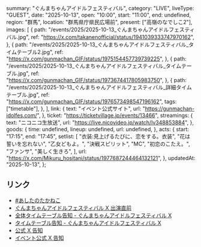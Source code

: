   summary: "ぐんまちゃんアイドルフェスティバル",
  category: "LIVE",
  liveType: "GUEST",
  date: "2025-10-13",
  open: "10:00",
  start: "11:00",
  end: undefined,
  region: "群馬",
  location: "群馬県庁県民広場前",
  present: ["高嶺のなでしこ2"],
  images: [
    {
      path: "/events/2025/2025-10-13_ぐんまちゃんアイドルフェスティバル.jpg",
      ref: "https://x.com/takanenofficial/status/1941039333747970162",
    },
    {
      path: "/events/2025/2025-10-13_ぐんまちゃんアイドルフェスティバル_タイムテーブル2.jpg",
      ref: "https://x.com/gunmachan_GIF/status/1975154457739739225",
    },
    {
      path: "/events/2025/2025-10-13_ぐんまちゃんアイドルフェスティバル_タイムテーブル.jpg",
      ref: "https://x.com/gunmachan_GIF/status/1973674417805983750",
    },
    {
      path: "/events/2025/2025-10-13_ぐんまちゃんアイドルフェスティバル_詳細タイムテーブル.jpg",
      ref: "https://x.com/gunmachan_GIF/status/1976573498547196162",
      tags: ["timetable"],
    },
  ],
  link: {
    text: "イベント公式サイト",
    url: "https://gunmachan-idolfes.com/",
  },
  ticket: "https://ticketvillage.jp/events/13466",
  streamings: {
    text: "ニコニコ生放送",
    url: "https://live.nicovideo.jp/watch/lv348853884",
  },
  goods: {
    time: undefined,
    lineup: undefined,
    url: undefined,
  },
  acts: {
    start: "17:15",
    end: "17:45",
    setlist: [
      "衣装:見上げるたびに、恋をする。衣装",
      "花は誓いを忘れない",
      "乙女どもよ。",
      "決戦スピリット",
      "MC",
      "初恋のこたえ。",
      "ファンサ",
      "美しく生きろ",
    ],
    url: "https://x.com/Mikuru_hositani/status/1977687244464132121",
  },
  updatedAt: "2025-10-13",
};

## リンク

- [#あしたのたかねこ](https://x.com/takanenofficial/status/1977366165417533800)
- [ぐんまちゃんアイドルフェスティバル X 出演直前](https://x.com/gunmachan_GIF/status/1977648539468767674)
- [全体タイムテーブル告知 - ぐんまちゃんアイドルフェスティバル X](https://x.com/gunmachan_GIF/status/1975154457739739225)
- [タイムテーブル告知 - ぐんまちゃんアイドルフェスティバル X](https://x.com/gunmachan_GIF/status/1973674417805983750)
- [公式 X 告知](https://x.com/takanenofficial/status/1941039333747970162)
- [イベント公式 X 告知](https://x.com/gunmachan_GIF/status/1941014178137100801)
